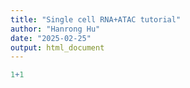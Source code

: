 ```yaml
---
title: "Single cell RNA+ATAC tutorial"
author: "Hanrong Hu"
date: "2025-02-25"
output: html_document
---
```


```r
1+1
```

